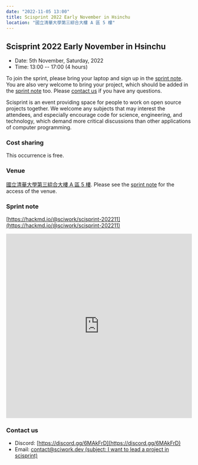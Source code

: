 ```yaml
---
date: "2022-11-05 13:00"
title: Scisprint 2022 Early November in Hsinchu
location: "國立清華大學第三綜合大樓 A 區 5 樓"
---
```


## Scisprint 2022 Early November in Hsinchu

- Date: 5th November, Saturday, 2022
- Time: 13:00 -- 17:00 (4 hours)

To join the sprint, please bring your laptop and sign up in the [sprint
note](#sprint-note). You are also very welcome to bring your project,
which should be added in the [sprint note](#sprint-note) too. Please
[contact us](#contact-us) if you have any questions.

Scisprint is an event providing space for people to work on open source
projects together. We welcome any subjects that may interest the
attendees, and especially encourage code for science, engineering, and
technology, which demand more critical discussions than other
applications of computer programming.

### Cost sharing

This occurrence is free.

### Venue

[國立清華大學第三綜合大樓 A 區 5 樓](https://goo.gl/maps/EH2wWtkLQ8qLWd669). Please see the [sprint
note](#sprint-note) for the access of the venue.

<Map src="https://www.google.com/maps/embed?pb=!1m18!1m12!1m3!1d28976.98152829823!2d120.96353258312313!3d24.79125198152699!2m3!1f0!2f0!3f0!3m2!1i1024!2i768!4f13.1!3m3!1m2!1s0x3468360c81cfffe3%3A0xd7d529328f01b825!2z5ZyL56uL5riF6I-v5aSn5a2456ys5LiJ57ac5ZCI5aSn5qiT!5e0!3m2!1szh-TW!2stw!4v1662888048158!5m2!1szh-TW!2stw" />

### Sprint note

[https://hackmd.io/@sciwork/scisprint-202211](https://hackmd.io/@sciwork/scisprint-202211)

<iframe
  width="100%"
  height="500"
  src="https://hackmd.io/@sciwork/scisprint-202211"
  frameBorder="0"
></iframe>

### Contact us

- Discord: [https://discord.gg/6MAkFrD](https://discord.gg/6MAkFrD)
- Email: [contact@sciwork.dev (subject: I want to lead a project in
  scisprint)](mailto:contact@sciwork.dev?subject=[sciwork]%20I%20want%20to%20lead%20a%20project%20in%20scisprint)
